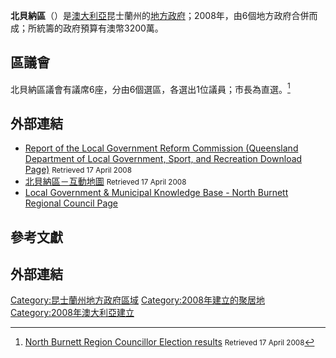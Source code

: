 {{Infobox Australian Place | type = lga
| name     = 北貝納區
| state    = 昆士蘭州
| image    = North burnett LGA Qld 2008.png
| imagesize= 180
| caption  = 北貝納區於[[昆士蘭州|昆士蘭州]]轄境圖
| pop      = 10,646
| pop_footnotes = (2008)<ref>{{cite web|url=http://www.abs.gov.au/ausstats/abs@.nsf/Products/3218.0~2007-08~Main+Features~Queensland?OpenDocument|title=Regional Population Growth, Australia, 2007–08|author=Australian Bureau of Statistics|date=23 April 2009|accessdate=30 September 2009|archive-date=2012-02-04|archive-url=https://www.webcitation.org/65D0vpQ36?url=http://www.abs.gov.au/ausstats/abs@.nsf/Products/3218.0~2007-08~Main+Features~Queensland?OpenDocument|dead-url=no}}</ref>
| area     = 19708
| est      = 2008
| seat     = Gayndah
| mayor    = Joy Jensen
| region   = 
| logo     = <!-- 檔案不存在 NorthBurnettRegionalCouncil.jpg ，可從英文維基百科取得 -->
| url      = http://www.northburnett.qld.gov.au/
| stategov = Callide
| fedgov   = 
| near-nw  = [[香蕉郡|香蕉]]
| near-n   = [[格列士敦區|格列士敦]]
| near-ne  = [[格列士敦區|格列士敦]]
| near-w   = [[香蕉郡|香蕉]]
| near-e   = [[班德堡區|班德堡]]
| near-sw  = [[西原區|西原]]
| near-s   = [[南貝納區|南貝納]]
| near-se  = [[金皮區|金皮]]、[[福瑞沙區|福瑞沙]]
}}
'''北貝納區'''（{{lang-en|North Burnett Region}}）是[[澳大利亞|澳大利亞]]昆士蘭州的[[地方政府區域|地方政府]]；2008年，由6個地方政府合併而成；所統籌的政府預算有澳幣3200萬。

==區議會==
北貝納區議會有議席6座，分由6個選區，各選出1位議員；市長為直選。<ref>[http://www.ecq.qld.gov.au/elections/local/lg2008/NorthBurnettRegionalCouncil/results/councillor/summary.html North Burnett Region Councillor Election results] {{Wayback|url=http://www.ecq.qld.gov.au/elections/local/lg2008/NorthBurnettRegionalCouncil/results/councillor/summary.html |date=20091006125257 }} <small>Retrieved 17 April 2008</small></ref>

==外部連結==
*[http://www.localgovernment.qld.gov.au/?id=7348 Report of the Local Government Reform Commission (Queensland Department of Local Government, Sport, and Recreation Download Page)]{{Wayback|url=http://www.localgovernment.qld.gov.au/?id=7348 |date=20080722003447 }} <small>Retrieved 17 April 2008</small>
* [https://web.archive.org/web/20080725115627/http://www.ecq.qld.gov.au/elections/2008/html/NorthBurnettRegionalCouncil.html 北貝納區－互動地圖] <small>Retrieved 17 April 2008 </small>
* [http://lgam.wikidot.com/north-burnett-regional-council Local Government & Municipal Knowledge Base - North Burnett Regional Council Page]{{Wayback|url=http://lgam.wikidot.com/north-burnett-regional-council |date=20100402031431 }}

==參考文獻==
{{reflist}} 

==外部連結==

{{Local Government Areas of Queensland}}

{{DEFAULTSORT:North Burnett}}
[[Category:昆士蘭州地方政府區域|Category:昆士蘭州地方政府區域]]
[[Category:2008年建立的聚居地|Category:2008年建立的聚居地]]
[[Category:2008年澳大利亞建立|Category:2008年澳大利亞建立]]

{{Queensland-geo-stub}}